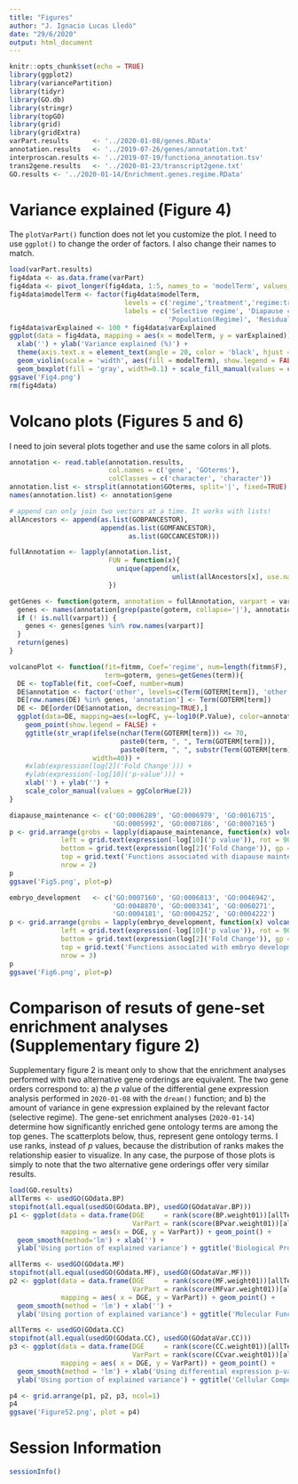 ```yaml
---
title: "Figures"
author: "J. Ignacio Lucas Lledó"
date: "29/6/2020"
output: html_document
---
```


```r
knitr::opts_chunk$set(echo = TRUE)
library(ggplot2)
library(variancePartition)
library(tidyr)
library(GO.db)
library(stringr)
library(topGO)
library(grid)
library(gridExtra)
varPart.results      <- '../2020-01-08/genes.RData'
annotation.results   <- '../2019-07-26/genes/annotation.txt'
interproscan.results <- '../2019-07-19/functiona_annotation.tsv'
trans2gene.results   <- '../2020-01-23/transcript2gene.txt'
GO.results <- '../2020-01-14/Enrichment.genes.regime.RData'
```


# Variance explained (Figure 4)

The `plotVarPart()` function does not let you customize the plot. I need to use `ggplot()`
to change the order of factors. I also change their names to match.

```r
load(varPart.results)
fig4data <- as.data.frame(varPart)
fig4data <- pivot_longer(fig4data, 1:5, names_to = 'modelTerm', values_to = 'varExplained')
fig4data$modelTerm <- factor(fig4data$modelTerm,
                             levels = c('regime','treatment','regime:treatment','population','Residuals'),
                             labels = c('Selective regime', 'Diapause condition', 'Sel. regime x D. condition',
                                        'Population(Regime)', 'Residuals'))
fig4data$varExplained <- 100 * fig4data$varExplained
ggplot(data = fig4data, mapping = aes(x = modelTerm, y = varExplained)) + theme_bw() +
  xlab('') + ylab('Variance explained (%)') +
  theme(axis.text.x = element_text(angle = 20, color = 'black', hjust = 1), aspect.ratio = 0.7) +
  geom_violin(scale = 'width', aes(fill = modelTerm), show.legend = FALSE) + 
  geom_boxplot(fill = 'gray', width=0.1) + scale_fill_manual(values = c(ggColorHue(4), 'grey85'))
ggsave('Fig4.png')
rm(fig4data)
```

# Volcano plots (Figures 5 and 6)

I need to join several plots together and use the same colors in all plots.

```r
annotation <- read.table(annotation.results,
                         col.names = c('gene', 'GOterms'),
                         colClasses = c('character', 'character'))
annotation.list <- strsplit(annotation$GOterms, split='|', fixed=TRUE)
names(annotation.list) <- annotation$gene

# append can only join two vectors at a time. It works with lists!
allAncestors <- append(as.list(GOBPANCESTOR),
                       append(as.list(GOMFANCESTOR),
                              as.list(GOCCANCESTOR)))

fullAnnotation <- lapply(annotation.list,
                         FUN = function(x){
                           unique(append(x,
                                         unlist(allAncestors[x], use.names=FALSE)))
                         })

getGenes <- function(goterm, annotation = fullAnnotation, varpart = varPart) {
  genes <- names(annotation[grep(paste(goterm, collapse='|'), annotation)])
  if (! is.null(varpart)) {
    genes <- genes[genes %in% row.names(varpart)]
  }
  return(genes)
}

volcanoPlot <- function(fit=fitmm, Coef='regime', num=length(fitmm$F),
                        term=goterm, genes=getGenes(term)){
  DE <- topTable(fit, coef=Coef, number=num)
  DE$annotation <- factor('other', levels=c(Term(GOTERM[term]), 'other'))
  DE[row.names(DE) %in% genes, 'annotation'] <- Term(GOTERM[term])
  DE <- DE[order(DE$annotation, decreasing=TRUE),]
  ggplot(data=DE, mapping=aes(x=logFC, y=-log10(P.Value), color=annotation)) +
    geom_point(show.legend = FALSE) +
    ggtitle(str_wrap(ifelse(nchar(Term(GOTERM[term])) <= 70,
                            paste0(term, ", ", Term(GOTERM[term])),
                            paste0(term, ", ", substr(Term(GOTERM[term]), 1, 60), '...')),
                     width=40)) +
    #xlab(expression(log[2]('Fold Change'))) +
    #ylab(expression(-log[10]('p-value'))) +
    xlab('') + ylab('') +
    scale_color_manual(values = ggColorHue(2))
}
```

```r
diapause_maintenance <- c('GO:0006289', 'GO:0006979', 'GO:0016715',
                          'GO:0005992', 'GO:0007186', 'GO:0007165')
p <- grid.arrange(grobs = lapply(diapause_maintenance, function(x) volcanoPlot(term=x)),
             left = grid.text(expression(-log[10]('p value')), rot = 90, gp = gpar(fontsize = 18)),
             bottom = grid.text(expression(log[2]('Fold Change')), gp = gpar(fontsize = 18)),
             top = grid.text('Functions associated with diapause maintenance', gp = gpar(fontsize = 18)),
             nrow = 2)
p
ggsave('Fig5.png', plot=p)
```

```r
embryo_development   <- c('GO:0007160', 'GO:0006813', 'GO:0046942',
                          'GO:0048870', 'GO:0003341', 'GO:0060271',
                          'GO:0004181', 'GO:0004252', 'GO:0004222')
p <- grid.arrange(grobs = lapply(embryo_development, function(x) volcanoPlot(term=x)),
             left = grid.text(expression(-log[10]('p value')), rot = 90, gp = gpar(fontsize = 18)),
             bottom = grid.text(expression(log[2]('Fold Change')), gp = gpar(fontsize = 18)),
             top = grid.text('Functions associated with embryo development', gp = gpar(fontsize = 18)),
             nrow = 3)
p
ggsave('Fig6.png', plot=p)

```

# Comparison of resuts of gene-set enrichment analyses (Supplementary figure 2)

Supplementary figure 2 is meant only to show that the enrichment analyses
performed with two alternative gene orderings are equivalent. The two gene
orders correspond to: a) the $p$ value of the differential gene expression analysis
performed in `2020-01-08` with the `dream()` function; and b) the amount of
variance in gene expression explained by the relevant factor (selective regime).
The gene-set enrichment analyses (`2020-01-14`) determine how significantly enriched
gene ontology terms are among the top genes. The scatterplots below, thus, represent
gene ontology terms. I use ranks, instead of $p$ values, because the distribution of
ranks makes the relationship easier to visualize. In any case, the purpose of those
plots is simply to note that the two alternative gene orderings offer very similar
results.

```r
load(GO.results)
allTerms <- usedGO(GOdata.BP)
stopifnot(all.equal(usedGO(GOdata.BP), usedGO(GOdataVar.BP)))
p1 <- ggplot(data = data.frame(DGE     = rank(score(BP.weight01))[allTerms],
                               VarPart = rank(score(BPvar.weight01))[allTerms]),
             mapping = aes(x = DGE, y = VarPart)) + geom_point() +
  geom_smooth(method='lm') + xlab('') +
  ylab('Using portion of explained variance') + ggtitle('Biological Process (GO:0008150)')

allTerms <- usedGO(GOdata.MF)
stopifnot(all.equal(usedGO(GOdata.MF), usedGO(GOdataVar.MF)))
p2 <- ggplot(data = data.frame(DGE     = rank(score(MF.weight01))[allTerms],
                               VarPart = rank(score(MFvar.weight01))[allTerms]),
             mapping = aes( x = DGE, y = VarPart)) + geom_point() +
  geom_smooth(method = 'lm') + xlab('') +
  ylab('Using portion of explained variance') + ggtitle('Molecular Function (GO:0003674)')

allTerms <- usedGO(GOdata.CC)
stopifnot(all.equal(usedGO(GOdata.CC), usedGO(GOdataVar.CC)))
p3 <- ggplot(data = data.frame(DGE     = rank(score(CC.weight01))[allTerms],
                               VarPart = rank(score(CCvar.weight01))[allTerms]),
             mapping = aes( x = DGE, y = VarPart)) + geom_point() +
  geom_smooth(method = 'lm') + xlab('Using differential expression p-values') +
  ylab('Using portion of explained variance') + ggtitle('Cellular Component (GO:0005575)')

p4 <- grid.arrange(p1, p2, p3, ncol=1)
p4
ggsave('FigureS2.png', plot = p4)
```

# Session Information

```r
sessionInfo()
```